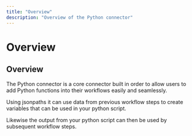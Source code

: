 ```yaml
---
title: "Overview"
description: "Overview of the Python connector"
---
```


# Overview

## Overview

The Python connector is a core connector built in order to allow users to add Python functions into their workflows easily and seamlessly.

Using jsonpaths it can use data from previous workflow steps to create variables that can be used in your python script.

Likewise the output from your python script can then be used by subsequent workflow steps.
